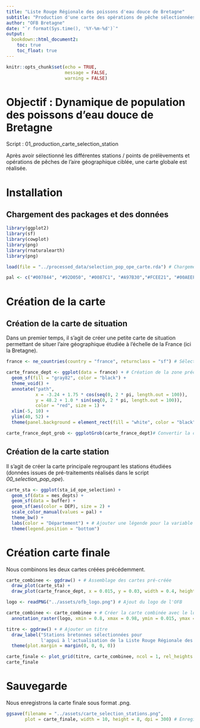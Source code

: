 ```yaml
---
title: "Liste Rouge Régionale des poissons d'eau douce de Bretagne"
subtitle: "Production d'une carte des opérations de pêche sélectionnées"
author: "OFB Bretagne"
date: "`r format(Sys.time(), '%Y-%m-%d')`"
output:
  bookdown::html_document2:
    toc: true
    toc_float: true
---
```


```r
knitr::opts_chunk$set(echo = TRUE,
                      message = FALSE,
                      warning = FALSE)
```

# Objectif : Dynamique de population des poissons d'eau douce de Bretagne 

Script : 01_production_carte_selection_station

  Après avoir sélectionné les différentes stations / points de prélèvements et opérations de pêches de l'aire géographique ciblée, une carte globale est réalisée.  


# Installation 

## Chargement des packages et des données 

```r
library(ggplot2)
library(sf)
library(cowplot)
library(png)
library(rnaturalearth)
library(png)
```

```r
load(file = "../processed_data/selection_pop_ope_carte.rda") # Chargement des données
```

```r
pal <- c("#007844", "#92D050", "#0087C1", "#A97B30","#FCEE21", "#00AEEF", "#1D1D1B", "#B9D9EB")## Chargement de la palette de couleur 
```


# Création de la carte 

## Création de la carte de situation

  Dans un premier temps, il s'agit de créer une petite carte de situation permettant de situer l'aire géographique étudiée à l'échelle de la France (ici la Bretagne). 

```r
france <- ne_countries(country = "france", returnclass = "sf") # Sélection du pays de l'étude (#France)

carte_france_dept <- ggplot(data = france) + # Création de la zone précise de l'étude (#Bretagne)
  geom_sf(fill = "gray82", color = "black") +
  theme_void() +
  annotate("path",
           x = -3.24 + 1.75 * cos(seq(0, 2 * pi, length.out = 100)),
           y = 48.2 + 1.0 * sin(seq(0, 2 * pi, length.out = 100)),
           color = "red", size = 1) +
  xlim(-5, 10) +
  ylim(40, 52) +
  theme(panel.background = element_rect(fill = "white", color = "black"))
```

```r
carte_france_dept_grob <- ggplotGrob(carte_france_dept)# Convertir la carte de France en un objet grob 
```


## Création de la carte station

  Il s'agit de créer la carte principale regroupant les stations étudiées (données issues de pré-traitements réalisés dans le script *00_selection_pop_ope*). 

```r
carte_sta <- ggplot(sta_id_ope_selection) +
  geom_sf(data = mes_depts) +
  geom_sf(data = buffer) +
  geom_sf(aes(color = DEP), size = 2) +
  scale_color_manual(values = pal) +
  theme_bw() +
  labs(color = "Département") + # Ajouter une légende pour la variable DEP
  theme(legend.position = "bottom")
```


# Création carte finale

Nous combinons les deux cartes créées précédemment. 

```r
carte_combinee <- ggdraw() + # Assemblage des cartes pré-créée
  draw_plot(carte_sta) +
  draw_plot(carte_france_dept, x = 0.015, y = 0.03, width = 0.4, height = 0.25, hjust = 0.05, vjust = -0.75)

logo <- readPNG("../assets/ofb_logo.png") # Ajout du logo de l'OFB

carte_combinee <- carte_combinee + # Créer la carte combinée avec le logo
  annotation_raster(logo, xmin = 0.8, xmax = 0.98, ymin = 0.015, ymax = 0.13)

titre <- ggdraw() + # Ajouter un titre
  draw_label("Stations bretonnes sélectionnées pour 
             l'appui à l'actualisation de la Liste Rouge Régionale des poissons d'eau douce 2024", fontface = 'bold', x = 0.5, y = 0.70, size = 10) + 
  theme(plot.margin = margin(0, 0, 0, 0))

carte_finale <- plot_grid(titre, carte_combinee, ncol = 1, rel_heights = c(0.1, 1)) # Combiner le titre et la carte
carte_finale
```


# Sauvegarde 

Nous enregistrons la carte finale sous format .png.

```r
ggsave(filename = "../assets/carte_selection_stations.png", 
       plot = carte_finale, width = 10, height = 8, dpi = 300) # Enregistrer l'image
```
